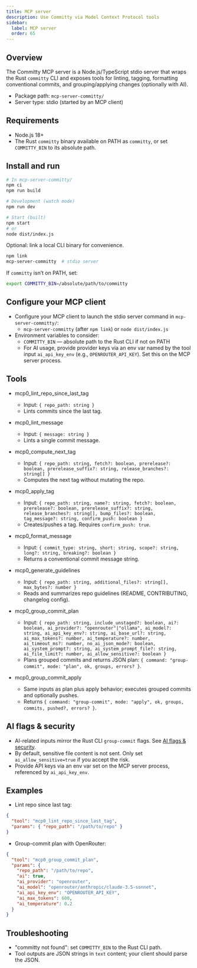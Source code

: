 ```yaml
---
title: MCP server
description: Use Committy via Model Context Protocol tools
sidebar:
  label: MCP server
  order: 65
---
```


## Overview

The Committy MCP server is a Node.js/TypeScript stdio server that wraps the Rust `committy` CLI and exposes tools for linting, tagging, formatting conventional commits, and grouping/applying changes (optionally with AI).

- Package path: `mcp-server-committy/`
- Server type: stdio (started by an MCP client)

## Requirements

- Node.js 18+
- The Rust `committy` binary available on PATH as `committy`, or set `COMMITTY_BIN` to its absolute path.

## Install and run

```bash
# In mcp-server-committy/
npm ci
npm run build

# Development (watch mode)
npm run dev

# Start (built)
npm start
# or
node dist/index.js
```

Optional: link a local CLI binary for convenience.

```bash
npm link
mcp-server-committy  # stdio server
```

If `committy` isn’t on PATH, set:

```bash
export COMMITTY_BIN=/absolute/path/to/committy
```

## Configure your MCP client

- Configure your MCP client to launch the stdio server command in `mcp-server-committy/`:
  - `mcp-server-committy` (after `npm link`) or `node dist/index.js`
- Environment variables to consider:
  - `COMMITTY_BIN` — absolute path to the Rust CLI if not on PATH
  - For AI usage, provide provider keys via an env var named by the tool input `ai_api_key_env` (e.g., `OPENROUTER_API_KEY`). Set this on the MCP server process.

## Tools

- mcp0_lint_repo_since_last_tag
  - Input: `{ repo_path: string }`
  - Lints commits since the last tag.

- mcp0_lint_message
  - Input: `{ message: string }`
  - Lints a single commit message.

- mcp0_compute_next_tag
  - Input: `{ repo_path: string, fetch?: boolean, prerelease?: boolean, prerelease_suffix?: string, release_branches?: string[] }`
  - Computes the next tag without mutating the repo.

- mcp0_apply_tag
  - Input: `{ repo_path: string, name?: string, fetch?: boolean, prerelease?: boolean, prerelease_suffix?: string, release_branches?: string[], bump_files?: boolean, tag_message?: string, confirm_push: boolean }`
  - Creates/pushes a tag. Requires `confirm_push: true`.

- mcp0_format_message
  - Input: `{ commit_type: string, short: string, scope?: string, long?: string, breaking?: boolean }`
  - Returns a conventional commit message string.

- mcp0_generate_guidelines
  - Input: `{ repo_path: string, additional_files?: string[], max_bytes?: number }`
  - Reads and summarizes repo guidelines (README, CONTRIBUTING, changelog config).

- mcp0_group_commit_plan
  - Input: `{ repo_path: string, include_unstaged?: boolean, ai?: boolean, ai_provider?: "openrouter"|"ollama", ai_model?: string, ai_api_key_env?: string, ai_base_url?: string, ai_max_tokens?: number, ai_temperature?: number, ai_timeout_ms?: number, no_ai_json_mode?: boolean, ai_system_prompt?: string, ai_system_prompt_file?: string, ai_file_limit?: number, ai_allow_sensitive?: boolean }`
  - Plans grouped commits and returns JSON plan: `{ command: "group-commit", mode: "plan", ok, groups, errors? }`.

- mcp0_group_commit_apply
  - Same inputs as plan plus apply behavior; executes grouped commits and optionally pushes.
  - Returns `{ command: "group-commit", mode: "apply", ok, groups, commits, pushed?, errors? }`.

## AI flags & security

- AI-related inputs mirror the Rust CLI `group-commit` flags. See [AI flags & security](/reference/ai-flags/).
- By default, sensitive file content is not sent. Only set `ai_allow_sensitive=true` if you accept the risk.
- Provide API keys via an env var set on the MCP server process, referenced by `ai_api_key_env`.

## Examples

- Lint repo since last tag:

```json
{
  "tool": "mcp0_lint_repo_since_last_tag",
  "params": { "repo_path": "/path/to/repo" }
}
```

- Group-commit plan with OpenRouter:

```json
{
  "tool": "mcp0_group_commit_plan",
  "params": {
    "repo_path": "/path/to/repo",
    "ai": true,
    "ai_provider": "openrouter",
    "ai_model": "openrouter/anthropic/claude-3.5-sonnet",
    "ai_api_key_env": "OPENROUTER_API_KEY",
    "ai_max_tokens": 600,
    "ai_temperature": 0.2
  }
}
```

## Troubleshooting

- "committy not found": set `COMMITTY_BIN` to the Rust CLI path.
- Tool outputs are JSON strings in `text` content; your client should parse the JSON.
